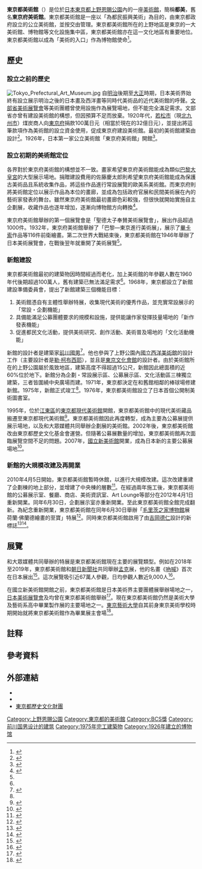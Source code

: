 {{noteTA
|G1=Urban
|G2=Unit
}}
{{Infobox museum
|名称=東京都美術館
|图像=Tokyo Metropolitan Art Museum 01 (15133033473).jpg
|图像大小= 250px
|其他名称=Tokyo Metropolitan Art Museum
|former_name =東京府美術館
|type =[[美術|美術]]
|owner =[[東京都|東京都]]
|accreditation=[[公益財團法人|公益財團法人]]{{link-ja|東京都歷史文化基金會|東京都歴史文化財団}}
|established=1926年
|dissolved=
|coordinates={{coord|35|43|1.87|N|139|46|22|E|display=inline,title}}
|location= 〒110-0007<br />[[日本|日本]][[東京都|東京都]][[台東區|台東區]]上野公園8番36號
|website = {{URL|https://www.tobikan.jp/}}
}}
'''東京都美術館'''（{{jpn|j=とうきょうとびじゅつかん|rm=Tōkyōto Bijutsukan}}）是位於[[日本|日本]][[東京都|東京都]][[上野恩賜公園|上野恩賜公園]]內的一座[[美術館|美術館]]，簡稱'''都美'''，舊名'''東京府美術館'''。東京都美術館是一座以「為都民振興美術」為目的，由東京都政府設立的公立美術館，並按{{link-ja|指定管理者制度|指定管理者制度}}交由{{link-ja|東京都歷史文化基金會|東京都歴史文化財団}}管理。東京都美術館所在的上野地區是東京的一大美術館、博物館等文化設施集中區，東京都美術館亦在這一文化地區有重要地位。東京都美術館以成為「美術的入口」作為博物館使命<ref>{{cite web|url=https://www.tobikan.jp/outline/mission.html|script-title=ja:使命と４つの役割|accessdate=2021-03-10|publisher={{lang|ja|東京都美術館}}|language=ja|deadurl=no|archive-date=2020-08-15|archive-url=https://web.archive.org/web/20200815015221/https://www.tobikan.jp/outline/mission.html}}</ref>。

== 歷史 ==
=== 設立之前的歷史 ===
[[File:Tokyo_Prefectural_Art_Museum.jpg|thumb]]
自[[明治|明治]]後期至[[大正|大正]]時期，日本美術界始終有設立展示明治之後的日本畫及西洋畫等同時代美術品的近代美術館的呼聲。[[日本美術展覽會|文部省美術展覽會]]等美術團體曾使用{{link-ja|東京勸業博覽會|東京勧業博覧会}}設施{{link-ja|竹之台陳列館|竹の台陳列館}}作為展覽場地，但不能完全滿足需求。文部省亦曾有建設美術館的構想，但因預算不足而放棄。1920年代，[[若松市|若松市]]（現[[北九州市|北九州市]]）煤炭商人{{link-ja|佐藤慶太郎|佐藤慶太郎}}向[[東京府|東京府]]捐款100萬日元（相當於現在的32億日元），並提出將這筆款項作為美術館的設立資金使用，促成東京府建設美術館。最初的美術館建築由{{link-ja|岡田信一郎|岡田信一郎}}設計<ref>{{cite web|url=https://www.tobikan.jp/outline/architecture1.html|script-title=ja:旧館と建築家・岡田信一郎|accessdate=2021-03-10|publisher={{lang|ja|東京都美術館}}|language=ja|deadurl=no|archive-date=2017-08-02|archive-url=https://web.archive.org/web/20170802084320/http://www.tobikan.jp/outline/architecture1.html}}</ref>。1926年，日本第一家公立美術館「東京府美術館」開館<ref>{{cite web|url=https://sites.google.com/site/wakakounext/historychanges/keitarou|script-title=ja:若松の佐藤倶楽部|accessdate=2021-03-10|publisher={{lang|ja|福岡県立若松高等学校同窓会}}|language=ja|deadurl=no|archive-date=2017-01-19|archive-url=https://web.archive.org/web/20170119023914/https://sites.google.com/site/wakakounext/historychanges/keitarou}}</ref>。

=== 設立初期的美術館定位 ===
各界對於東京府美術館的構想並不一致。畫家{{link-ja|石井柏亭|石井柏亭}}希望東京府美術館能成為類似[[巴黎大皇宮|巴黎大皇宮]]的大型展示場地。捐贈建設費用的佐藤慶太郎則希望東京府美術館能成為保護古美術品且系統收集作品，將這些作品進行常設展覽的歐美系美術館。而東京府則將美術館定位以展示作品為本位的畫廊，並成為包括政府官展和民間美術展在內的藝術家發表的舞台。雖然東京府美術館最初畫廊色彩較強，但很快就開始實施自主企劃展，收藏作品也逐年增加，逐漸向博物館方向轉換<ref name="history">{{cite web|url=https://www.tobikan.jp/outline/history.html|script-title=ja:沿革|accessdate=2021-03-10|publisher={{lang|ja|東京都美術館}}|language=ja|deadurl=no|archive-date=2021-02-07|archive-url=https://web.archive.org/web/20210207160046/https://www.tobikan.jp/outline/history.html}}</ref>。

東京府美術館舉辦的第一個展覽會是「聖德太子奉賛美術展覽會」，展出作品超過1000件。1932年，東京府美術館舉辦了「巴黎—東京進行美術展」，展示了[[巴勃羅·畢卡索|畢卡索]]作品等116件前衛繪畫。第二次世界大戰結束後，東京都美術館{{efn|東京府在1943年改制為東京都，東京府美術館亦隨之更名。}}在1946年舉辦了日本美術展覽會，在戰後翌年就重開了美術展覽<ref name="history"></ref>。

=== 新館建設 ===
東京都美術館最初的建築物因時間經過而老化，加上美術館的年參觀人數在1960年代後期超過100萬人，舊有建築已無法滿足需求<ref name="history"></ref>。1968年，東京都設立了新館建設準備委員會，提出了新館建築三個機能目標：
# 美術館憑自有主體性舉辦特展，收集現代美術的優秀作品，並充實常設展示的「常設・企劃機能」
# 具備能滿足公募團體要求的規模和設施，提供能讓作家發揮技量場地的「新作發表機能」
# 促進都民文化活動，提供美術研究、創作活動、美術普及場地的「文化活動機能」

新館的設計者是建築家[[前川國男|前川國男]]<ref>{{cite web|url=https://www.tobikan.jp/outline/architecture2.html|script-title=ja:新館と建築家・前川國男|accessdate=2021-03-10|publisher={{lang|ja|東京都美術館}}|language=ja|deadurl=no|archive-date=2021-02-07|archive-url=https://web.archive.org/web/20210207052240/https://www.tobikan.jp/outline/architecture2.html}}</ref>。他也參與了上野公園內[[國立西洋美術館|國立西洋美術館]]的設計工作（主要設計者是[[勒·柯布西耶|勒·柯布西耶]]），並且是[[東京文化會館|東京文化會館]]的設計者。由於美術館所在的上野公園屬於風致地區，建築高度不得超過15公尺，新館因此總面積的近60%位於地下。新館分為企劃・常設展示區、公募展示區、文化活動區三棟獨立建築，三者皆圍繞中央廣場而建。1971年，東京都決定在和舊館相鄰的棒球場修建新館。1975年，新館正式竣工<ref name="history"></ref>。1976年，東京都美術館設立了日本首個公開制美術圖書室。

1995年，位於[[江東區_(東京都)|江東區]]的[[東京都現代美術館|東京都現代美術館]]開館，東京都美術館中的現代美術藏品搬遷至東京都現代美術館<ref>{{cite web|url=https://www.mot-art-museum.jp/aboutus/|script-title=ja:東京都現代美術館について|accessdate=2021-03-10|publisher={{lang|ja|東京都現代美術館}}|language=ja|deadurl=no|archive-date=2020-12-03|archive-url=https://web.archive.org/web/20201203195253/https://www.mot-art-museum.jp/aboutus/}}</ref>。東京都美術館因此再度轉型，成為主要為公募展提供展示場地，以及和大眾媒體共同舉辦企劃展的美術館。2002年後，東京都美術館改由東京都歷史文化基金會運營。但隨著公募展數量的增加，東京都美術館再次面臨展覽空間不足的問題。2007年，[[國立新美術館|國立新美術館]]開業，成為日本新的主要公募展場地<ref>{{cite web|url=https://www.nact.jp/information/introduce/|script-title=ja:美術館のご紹介|accessdate=2021-03-10|publisher={{lang|ja|国立新美術館}}|language=ja|deadurl=no|archive-date=2020-10-12|archive-url=https://web.archive.org/web/20201012080634/https://www.nact.jp/information/introduce/}}</ref>。

=== 新館的大規模改建及再開業 ===
2010年4月5日開始，東京都美術館暫時休館，以進行大規模改建。這次改建重建了企劃棟的地上部分，並增建了中央棟的層數<ref>{{cite web|url=https://www.tobikan.jp/outline/architecture3.html|script-title=ja:リニューアルオープン|accessdate=2021-03-10|publisher={{lang|ja|東京都美術館}}|language=ja|deadurl=no|archive-date=2017-08-02|archive-url=https://web.archive.org/web/20170802085138/http://www.tobikan.jp/outline/architecture3.html}}</ref>。在經過兩年施工後，東京都美術館的公募展示室、餐廳、商店、美術資訊室、Art Lounge等部分在2012年4月1日重新開業。同年6月30日，企劃展示室亦重新開業。至此東京都美術館全館完成翻新。為紀念重新開業，東京都美術館在同年6月30日舉辦「[[毛里茨之家博物館|毛里茨之家博物館]]展　荷蘭·佛蘭德繪畫的至寶」特展<ref>{{cite web|url=https://www.tobikan.jp/exhibition/h24_mauritshuis.html|script-title=ja:マウリッツハイス美術館展 オランダ・フランドル絵画の至宝|accessdate=2021-03-10|publisher={{lang|ja|東京都美術館}}|language=ja|deadurl=no|archive-date=2020-11-01|archive-url=https://web.archive.org/web/20201101211445/https://www.tobikan.jp/exhibition/h24_mauritshuis.html}}</ref>。同時東京都美術館啟用了由[[吉岡德仁|吉岡德仁]]設計的新標誌<ref name="report">{{cite web|url=https://www.tobikan.jp/media/pdf/2020/annualreport_2019.pdf|script-title=ja:平成31年度東京都美術館年報|accessdate=2021-03-10|publisher={{lang|ja|東京都美術館}}|language=ja|deadurl=no|archive-date=2020-10-24|archive-url=https://web.archive.org/web/20201024210441/https://www.tobikan.jp/media/pdf/2020/annualreport_2019.pdf}}</ref><ref>{{cite web|url=https://www.tobikan.jp/outline/symbolmark.html|script-title=ja:シンボルマーク・ロゴ|accessdate=2021-03-10|publisher={{lang|ja|東京都美術館}}|language=ja|deadurl=no|archive-date=2020-11-26|archive-url=https://web.archive.org/web/20201126130442/https://www.tobikan.jp/outline/symbolmark.html}}</ref>。

== 展覽 ==
和大眾媒體共同舉辦的特展是東京都美術館現在主要的展覽類型。例如在2018年至2019年，東京都美術館和[[朝日新聞社|朝日新聞社]]共同舉辦[[愛德華·孟克|孟克]]展，他的名畫《[[吶喊_(繪畫)|吶喊]]》首次在日本展出<ref>{{cite web|url=https://www.tobikan.jp/exhibition/2018_munch.html|script-title=ja:ムンク展―共鳴する魂の叫び|accessdate=2021-03-10|publisher={{lang|ja|東京都美術館}}|language=ja|deadurl=no|archive-date=2021-01-12|archive-url=https://web.archive.org/web/20210112173259/https://www.tobikan.jp/exhibition/2018_munch.html}}</ref>。這次展覽吸引近67萬人參觀，日均參觀人數近9,000人<ref>{{cite web|url=https://bijutsutecho.com/magazine/insight/21112|script-title=ja:2019年展覧会入場者数TOP10。1位はフェルメール展の68万人|accessdate=2021-03-10|publisher={{lang|ja|美術手帖}}|language=ja|deadurl=no|archive-date=2020-10-31|archive-url=https://web.archive.org/web/20201031083805/https://bijutsutecho.com/magazine/insight/21112}}</ref>。

在國立新美術館開館之前，東京都美術館是日本美術界主要團體展舉辦場地之一，[[日本美術展覽會|日本美術展覽會]]及{{link-ja|二科會|二科会|二科展}}均曾在東京都美術館舉辦<ref>{{cite web|url=https://nitten.or.jp/history|script-title=ja:日展の歴史と現在（いま）|accessdate=2021-03-10|publisher={{lang|ja|日展}}|language=ja|deadurl=no|archive-date=2020-09-13|archive-url=https://web.archive.org/web/20200913005228/https://nitten.or.jp/history}}</ref>。現在東京都美術館仍然是美術大學及藝術系高中畢業製作展的主要場地之一。[[東京藝術大學|東京藝術大學]]自其前身東京美術學校時期開始就將東京都美術館作為畢業展主會場<ref>{{cite web|url=https://diploma-works.geidai.ac.jp/|script-title=ja:令和2年度 東京藝術大学 卒業・修了作品展|accessdate=2021-03-10|publisher={{lang|ja|東京藝術大学}}|language=ja|deadurl=no|archive-date=2021-02-03|archive-url=https://web.archive.org/web/20210203033557/https://diploma-works.geidai.ac.jp/}}</ref>。

== 註释 ==
{{notelist|iger=}}

== 參考資料 ==
{{reflist|30em}}

== 外部連結 ==
{{Commonscat|Tokyo Metropolitan Art Museum}}
* {{Official website}}
* {{Twitter}}
* [http://www.rekibun.or.jp/ 東京都歷史文化財團] {{Wayback|url=http://www.rekibun.or.jp/ |date=20210328063055 }}

{{日本公立美术馆}}
{{Authority control}}
[[Category:上野恩賜公園|Category:上野恩賜公園]]
[[Category:東京都的美術館|Category:東京都的美術館]]
[[Category:BCS獎|Category:BCS獎]]
[[Category:前川国男设计的建筑|Category:前川国男设计的建筑]]
[[Category:1975年完工建築物|Category:1975年完工建築物]]
[[Category:1926年建立的博物馆|Category:1926年建立的博物馆]]